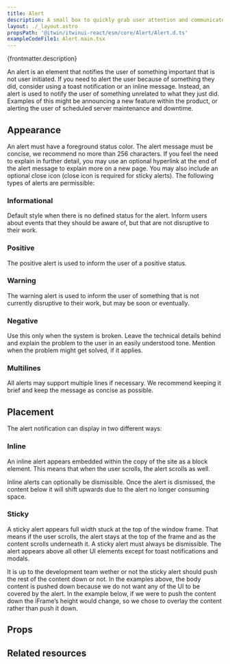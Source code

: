 ```yaml
---
title: Alert
description: A small box to quickly grab user attention and communicate a brief message
layout: ./_layout.astro
propsPath: '@itwin/itwinui-react/esm/core/Alert/Alert.d.ts'
exampleCodeFile1: Alert.main.tsx
---
```



<p>{frontmatter.description}</p>

<LiveExample src={frontmatter.exampleCodeFile1} />

An alert is an element that notifies the user of something important that is not user initiated. If you need to alert the user because of something they did, consider using a toast notification or an inline message. Instead, an alert is used to notify the user of something unrelated to what they just did. Examples of this might be announcing a new feature within the product, or alerting the user of scheduled server maintenance and downtime.

## Appearance

An alert must have a foreground status color. The alert message must be concise, we recommend no more than 256 characters. If you feel the need to explain in further detail, you may use an optional hyperlink at the end of the alert message to explain more on a new page. You may also include an optional close icon (close icon is required for sticky alerts). The following types of alerts are permissible:

### Informational

Default style when there is no defined status for the alert. Inform users about events that they should be aware of, but that are not disruptive to their work.

### Positive

The positive alert is used to inform the user of a positive status.

### Warning

The warning alert is used to inform the user of something that is not currently disruptive to their work, but may be soon or eventually.

### Negative

Use this only when the system is broken. Leave the technical details behind and explain the problem to the user in an easily understood tone. Mention when the problem might get solved, if it applies.

### Multilines

All alerts may support multiple lines if necessary. We recommend keeping it brief and keep the message as concise as possible.

## Placement

The alert notification can display in two different ways:

### Inline

An inline alert appears embedded within the copy of the site as a block element. This means that when the user scrolls, the alert scrolls as well.

Inline alerts can optionally be dismissible. Once the alert is dismissed, the content below it will shift upwards due to the alert no longer consuming space.

### Sticky

A sticky alert appears full width stuck at the top of the window frame. That means if the user scrolls, the alert stays at the top of the frame and as the content scrolls underneath it. A sticky alert must always be dismissible. The alert appears above all other UI elements except for toast notifications and modals.

It is up to the development team wether or not the sticky alert should push the rest of the content down or not. In the examples above, the body content is pushed down because we do not want any of the UI to be covered by the alert. In the example below, if we were to push the content down the iFrame’s height would change, so we chose to overlay the content rather than push it down.

## Props

<PropsTable path={frontmatter.propsPath} />

## Related resources
